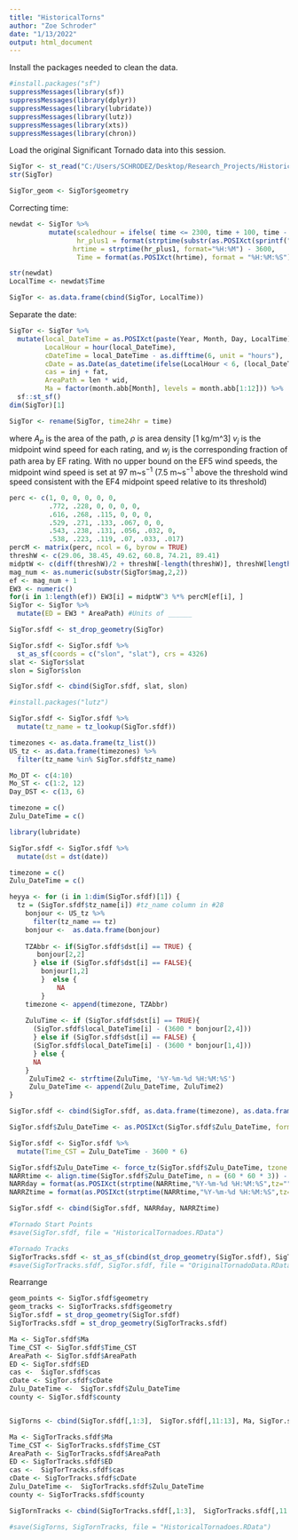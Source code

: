 ```yaml
---
title: "HistoricalTorns"
author: "Zoe Schroder"
date: "1/13/2022"
output: html_document
---
```


Install the packages needed to clean the data. 
```r
#install.packages("sf")
suppressMessages(library(sf))
suppressMessages(library(dplyr))
suppressMessages(library(lubridate))
suppressMessages(library(lutz))
suppressMessages(library(xts))
suppressMessages(library(chron))
```

Load the original Significant Tornado data into this session. 
```r
SigTor <- st_read("C:/Users/SCHRODEZ/Desktop/Research_Projects/HistoricalTornadoes/SignificantTornadoesData/SignificantTornadoes.shp")
str(SigTor)

SigTor_geom <- SigTor$geometry
```
Correcting time: 
```r
newdat <- SigTor %>%
          mutate(scaledhour = ifelse( time <= 2300, time + 100, time - 2300),
                 hr_plus1 = format(strptime(substr(as.POSIXct(sprintf("%04.0f", scaledhour), format="%H%M"), 12, 16), '%H:%M'), '%H:%M'),
                hrtime = strptime(hr_plus1, format="%H:%M") - 3600,
                 Time = format(as.POSIXct(hrtime), format = "%H:%M:%S"))

str(newdat)
LocalTime <- newdat$Time

SigTor <- as.data.frame(cbind(SigTor, LocalTime))
```
Separate the date: 

```r

SigTor <- SigTor %>%
  mutate(local_DateTime = as.POSIXct(paste(Year, Month, Day, LocalTime), format = "%Y%m%d%H"),
         LocalHour = hour(local_DateTime),
         cDateTime = local_DateTime - as.difftime(6, unit = "hours"),
         cDate = as.Date(as_datetime(ifelse(LocalHour < 6, (local_DateTime - 86400), cDateTime), tz = Sys.timezone())),
         cas = inj + fat,
         AreaPath = len * wid,
         Ma = factor(month.abb[Month], levels = month.abb[1:12])) %>%
  sf::st_sf()
dim(SigTor)[1]

SigTor <- rename(SigTor, time24hr = time)
```

where $A_p$ is the area of the path, $\rho$ is area density [1 kg/m^3]  $v_j$ is the midpoint wind speed for each rating, and $w_j$ is the corresponding fraction of path area by EF rating. With no upper bound on the EF5 wind speeds, the midpoint wind speed is set at 97 m~s$^{-1}$ (7.5 m~s$^{-1}$ above the threshold wind speed consistent with the EF4 midpoint speed relative to its threshold)
```r
perc <- c(1, 0, 0, 0, 0, 0, 
          .772, .228, 0, 0, 0, 0,
          .616, .268, .115, 0, 0, 0,
          .529, .271, .133, .067, 0, 0,
          .543, .238, .131, .056, .032, 0,
          .538, .223, .119, .07, .033, .017)
percM <- matrix(perc, ncol = 6, byrow = TRUE)
threshW <- c(29.06, 38.45, 49.62, 60.8, 74.21, 89.41)
midptW <- c(diff(threshW)/2 + threshW[-length(threshW)], threshW[length(threshW)] + 7.5)
mag_num <- as.numeric(substr(SigTor$mag,2,2))
ef <- mag_num + 1 
EW3 <- numeric()
for(i in 1:length(ef)) EW3[i] = midptW^3 %*% percM[ef[i], ]
SigTor <- SigTor %>%
  mutate(ED = EW3 * AreaPath) #Units of ______
``` 

```r
SigTor.sfdf <- st_drop_geometry(SigTor)

SigTor.sfdf <- SigTor.sfdf %>%
  st_as_sf(coords = c("slon", "slat"), crs = 4326)
slat <- SigTor$slat
slon = SigTor$slon

SigTor.sfdf <- cbind(SigTor.sfdf, slat, slon)
```

```r
#install.packages("lutz")

SigTor.sfdf <- SigTor.sfdf %>% 
  mutate(tz_name = tz_lookup(SigTor.sfdf))

timezones <- as.data.frame(tz_list())
US_tz <- as.data.frame(timezones) %>%
  filter(tz_name %in% SigTor.sfdf$tz_name) 
```

```r
Mo_DT <- c(4:10)
Mo_ST <- c(1:2, 12)
Day_DST <- c(13, 6)

timezone = c()
Zulu_DateTime = c()

library(lubridate)

SigTor.sfdf <- SigTor.sfdf %>%
  mutate(dst = dst(date))


```

```r

timezone = c()
Zulu_DateTime = c()

heyya <- for (i in 1:dim(SigTor.sfdf)[1]) {
  tz = (SigTor.sfdf$tz_name[i]) #tz_name column in #28 
    bonjour <- US_tz %>%
      filter(tz_name == tz) 
    bonjour <-  as.data.frame(bonjour)
    
    TZAbbr <- if(SigTor.sfdf$dst[i] == TRUE) {
       bonjour[2,2]
      } else if (SigTor.sfdf$dst[i] == FALSE){
        bonjour[1,2] 
        }  else { 
            NA
        }
    timezone <- append(timezone, TZAbbr)
    
    ZuluTime <- if (SigTor.sfdf$dst[i] == TRUE){
      (SigTor.sfdf$local_DateTime[i] - (3600 * bonjour[2,4])) 
      } else if (SigTor.sfdf$dst[i] == FALSE) {
      (SigTor.sfdf$local_DateTime[i] - (3600 * bonjour[1,4]))
      } else {
      NA
    }
     ZuluTime2 <- strftime(ZuluTime, '%Y-%m-%d %H:%M:%S')
     Zulu_DateTime <- append(Zulu_DateTime, ZuluTime2)
}

SigTor.sfdf <- cbind(SigTor.sfdf, as.data.frame(timezone), as.data.frame(Zulu_DateTime))
```

```r
SigTor.sfdf$Zulu_DateTime <- as.POSIXct(SigTor.sfdf$Zulu_DateTime, format = "%Y-%m-%d %H:%M:%S", tz = "UTC")
```

```r
SigTor.sfdf <- SigTor.sfdf %>%
  mutate(Time_CST = Zulu_DateTime - 3600 * 6)
```


```r
SigTor.sfdf$Zulu_DateTime <- force_tz(SigTor.sfdf$Zulu_DateTime, tzone = "UTC")
NARRtime <- align.time(SigTor.sfdf$Zulu_DateTime, n = (60 * 60 * 3)) - 3600 * 3 ###Had to remove the -3600*3
NARRday = format(as.POSIXct(strptime(NARRtime,"%Y-%m-%d %H:%M:%S",tz="")) ,format = "%Y/%m/%d")
NARRZtime = format(as.POSIXct(strptime(NARRtime,"%Y-%m-%d %H:%M:%S",tz="")) ,format = "%H")

SigTor.sfdf <- cbind(SigTor.sfdf, NARRday, NARRZtime)
```

```r
#Tornado Start Points
#save(SigTor.sfdf, file = "HistoricalTornadoes.RData")

#Tornado Tracks
SigTorTracks.sfdf <- st_as_sf(cbind(st_drop_geometry(SigTor.sfdf), SigTor_geom))
#save(SigTorTracks.sfdf, SigTor.sfdf, file = "OriginalTornadoData.RData")
```

Rearrange 
```r
geom_points <- SigTor.sfdf$geometry
geom_tracks <- SigTorTracks.sfdf$geometry
SigTor.sfdf = st_drop_geometry(SigTor.sfdf)
SigTorTracks.sfdf = st_drop_geometry(SigTorTracks.sfdf)

Ma <- SigTor.sfdf$Ma
Time_CST <- SigTor.sfdf$Time_CST
AreaPath <- SigTor.sfdf$AreaPath
ED <- SigTor.sfdf$ED
cas <-  SigTor.sfdf$cas
cDate <- SigTor.sfdf$cDate
Zulu_DateTime <-  SigTor.sfdf$Zulu_DateTime
county <- SigTor.sfdf$county


SigTorns <- cbind(SigTor.sfdf[,1:3],  SigTor.sfdf[,11:13], Ma, SigTor.sfdf[,17:19], Time_CST, county, SigTor.sfdf[,5:9], AreaPath, ED, cas, SigTor.sfdf[,28:29], SigTor.sfdf[,14:15], cDate, Zulu_DateTime, SigTor.sfdf[,30:32], geom_points )

Ma <- SigTorTracks.sfdf$Ma
Time_CST <- SigTorTracks.sfdf$Time_CST
AreaPath <- SigTorTracks.sfdf$AreaPath
ED <- SigTorTracks.sfdf$ED
cas <-  SigTorTracks.sfdf$cas
cDate <- SigTorTracks.sfdf$cDate
Zulu_DateTime <-  SigTorTracks.sfdf$Zulu_DateTime
county <- SigTorTracks.sfdf$county

SigTornTracks <- cbind(SigTorTracks.sfdf[,1:3],  SigTorTracks.sfdf[,11:13], Ma, SigTorTracks.sfdf[,17:19], Time_CST, county, SigTorTracks.sfdf[,5:9], AreaPath, ED, cas, SigTorTracks.sfdf[,28:29], SigTorTracks.sfdf[,14:15], cDate, Zulu_DateTime, SigTorTracks.sfdf[,30:32], geom_tracks)
```

```r
#save(SigTorns, SigTornTracks, file = "HistoricalTornadoes.RData")
```


